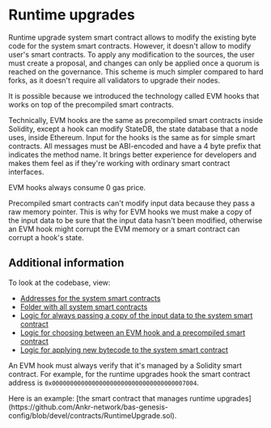 
# Runtime upgrades

Runtime upgrade system smart contract allows to modify the existing byte code for the system smart contracts. 
However, it doesn't allow to modify user's smart contracts. 
To apply any modification to the sources, the user must create a proposal, and changes can only be applied once a quorum is reached on the governance. 
This scheme is much simpler compared to hard forks, as it doesn't require all validators to upgrade their nodes.

It is possible because we introduced the technology called EVM hooks that works on top of the precompiled smart contracts.

Technically, EVM hooks are the same as precompiled smart contracts inside Solidity, except a hook can modify StateDB, the state database that a node uses, inside Ethereum.
Input for the hooks is the same as for simple smart contracts. 
All messages must be ABI-encoded and have a 4 byte prefix that indicates the method name.
It brings better experience for developers and makes them feel as if they're working with ordinary smart contract interfaces.

EVM hooks always consume 0 gas price.
 
Precompiled smart contracts can't modify input data because they pass a raw memory pointer. 
This is why for EVM hooks we must make a copy of the input data to be sure that the input data hasn't been modified, 
otherwise an EVM hook might corrupt the EVM memory or a smart contract can corrupt a hook's state.

## Additional information

To look at the codebase, view:
- [Addresses for the system smart contracts](https://github.com/Ankr-network/bas-template-bsc/blob/devel/common/systemcontract/const.go#L63) 
- [Folder with all system smart contracts](https://github.com/Ankr-network/bas-template-bsc/tree/devel/core/vm/systemcontract)
- [Logic for always passing a copy of the input data to the system smart contract](https://github.com/Ankr-network/bas-template-bsc/blob/devel/core/vm/contracts.go#L157)
- [Logic for choosing between an EVM hook and a precompiled smart contract](https://github.com/Ankr-network/bas-template-bsc/blob/devel/core/vm/evm.go#L54)
- [Logic for applying new bytecode to the system smart contract](https://github.com/Ankr-network/bas-template-bsc/blob/devel/core/vm/systemcontract/upgrade.go#L64)

An EVM hook must always verify that it's managed by a Solidity smart contract. 
For example, for the runtime upgrades hook the smart contract address is `0x0000000000000000000000000000000000007004`. 

<Callout>
Here is an example: [the smart contract that manages runtime upgrades](https://github.com/Ankr-network/bas-genesis-config/blob/devel/contracts/RuntimeUpgrade.sol).
</Callout>

